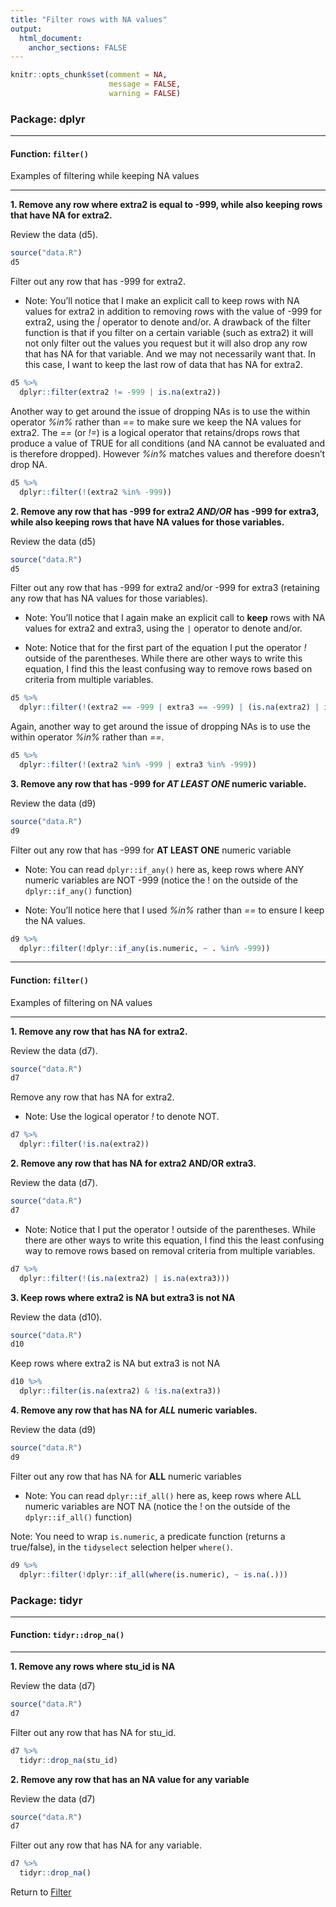 ```yaml
---
title: "Filter rows with NA values"
output: 
  html_document:
    anchor_sections: FALSE
---
```


```r
knitr::opts_chunk$set(comment = NA,
                      message = FALSE,
                      warning = FALSE)
```

### Package: dplyr

---

#### Function: `filter()`

Examples of filtering while keeping NA values

---

**1\. Remove any row where extra2 is equal to -999, while also keeping rows that have NA for extra2.**

Review the data (d5).

```r

source("data.R")
d5

```


Filter out any row that has -999 for extra2.

* Note: You’ll notice that I make an explicit call to keep rows with NA values for extra2 in addition to removing rows with the value of -999 for extra2, using the *|* operator to denote and/or. A drawback of the filter function is that if you filter on a certain variable (such as extra2) it will not only filter out the values you request but it will also drop any row that has NA for that variable. And we may not necessarily want that. In this case, I want to keep the last row of data that has NA for extra2.

```r

d5 %>% 
  dplyr::filter(extra2 != -999 | is.na(extra2))

```

Another way to get around the issue of dropping NAs is to use the within operator *%in%* rather than *==* to make sure we keep the NA values for extra2. The *==* (or *!=*) is a logical operator that retains/drops rows that produce a value of TRUE for all conditions (and NA cannot be evaluated and is therefore dropped). However *%in%* matches values and therefore doesn't drop NA. 

```r

d5 %>% 
  dplyr::filter(!(extra2 %in% -999))

```


**2\. Remove any row that has -999 for extra2 *AND/OR* has -999 for extra3, while also keeping rows that have NA values for those variables.**

Review the data (d5)

```r

source("data.R")
d5

```

Filter out any row that has -999 for extra2 and/or -999 for extra3 (retaining any row that has NA values for those variables). 

* Note: You'll notice that I again make an explicit call to **keep** rows with NA values for extra2 and extra3, using the `|` operator to denote and/or.

* Note: Notice that for the first part of the equation I put the operator *!* outside of the parentheses. While there are other ways to write this equation, I find this the least confusing way to remove rows based on criteria from multiple variables.

```r

d5 %>% 
  dplyr::filter(!(extra2 == -999 | extra3 == -999) | (is.na(extra2) | is.na(extra3)))

```

Again, another way to get around the issue of dropping NAs is to use the within operator *%in%* rather than *==*.

```r

d5 %>% 
  dplyr::filter(!(extra2 %in% -999 | extra3 %in% -999))

```

**3\. Remove any row that has -999 for *AT LEAST ONE* numeric variable.**

Review the data (d9)

```r

source("data.R")
d9

```

Filter out any row that has -999 for **AT LEAST ONE** numeric variable

* Note: You can read `dplyr::if_any()` here as, keep rows where ANY numeric variables are NOT -999 (notice the ! on the outside of the `dplyr::if_any()` function)

* Note: You'll notice here that I used *%in%* rather than *==* to ensure I keep the NA values. 

```r

d9 %>% 
  dplyr::filter(!dplyr::if_any(is.numeric, ~ . %in% -999))

```

---

#### Function: `filter()`

Examples of filtering on NA values

---

**1\. Remove any row that has NA for extra2.**

Review the data (d7).

```r

source("data.R")
d7

```

Remove any row that has NA for extra2.

* Note: Use the logical operator *!* to denote NOT.

```r

d7 %>% 
  dplyr::filter(!is.na(extra2))

```

**2\. Remove any row that has NA for extra2 AND/OR extra3.**

Review the data (d7).

```r

source("data.R")
d7

```

* Note: Notice that I put the operator ! outside of the parentheses. While there are other ways to write this equation, I find this the least confusing way to remove rows based on removal criteria from multiple variables.

```r

d7 %>% 
  dplyr::filter(!(is.na(extra2) | is.na(extra3)))

```

**3\. Keep rows where extra2 is NA but extra3 is not NA**

Review the data (d10).

```r

source("data.R")
d10

```

Keep rows where extra2 is NA but extra3 is not NA

```r

d10 %>%
  dplyr::filter(is.na(extra2) & !is.na(extra3))
```


**4\. Remove any row that has NA for *ALL* numeric variables.**

Review the data (d9)

```r

source("data.R")
d9

```

Filter out any row that has NA for **ALL** numeric variables

* Note: You can read `dplyr::if_all()` here as, keep rows where ALL numeric variables are NOT NA (notice the ! on the outside of the `dplyr::if_all()` function)

Note: You need to wrap `is.numeric`, a predicate function (returns a true/false), in the `tidyselect` selection helper `where()`.


```r

d9 %>% 
  dplyr::filter(!dplyr::if_all(where(is.numeric), ~ is.na(.)))


```

### Package: tidyr

---

#### Function: `tidyr::drop_na()`

---

**1\. Remove any rows where stu_id is NA**

Review the data (d7)

```r

source("data.R")
d7

```


Filter out any row that has NA for stu_id.

```r

d7 %>% 
  tidyr::drop_na(stu_id)


```


**2\. Remove any row that has an NA value for any variable**

Review the data (d7)

```r

source("data.R")
d7

```

Filter out any row that has NA for any variable.

```r

d7 %>% 
  tidyr::drop_na()


```

Return to [Filter](https://github.com/Cghlewis/data-wrangling-functions/wiki/Filter)
